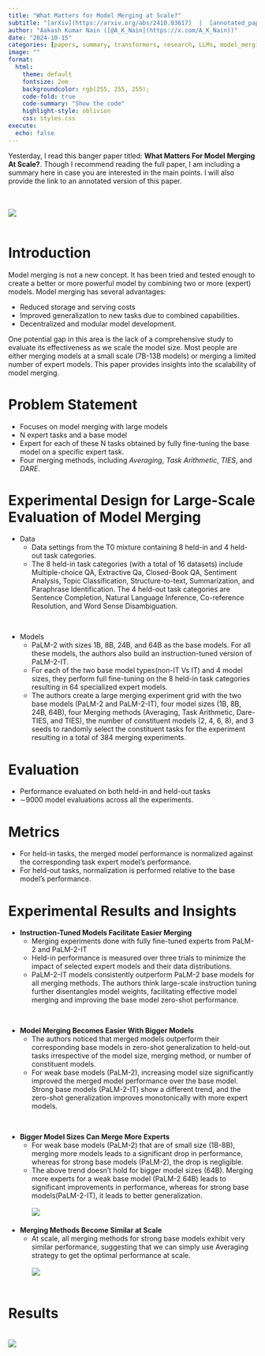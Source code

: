 ```yaml
---
title: "What Matters for Model Merging at Scale?"
subtitle: "[arXiv](https://arxiv.org/abs/2410.03617)  |  [annotated_paper](https://github.com/AakashKumarNain/annotated_research_papers/blob/master/NLP/model_merging_at_scale.pdf)"
author: "Aakash Kumar Nain ([@A_K_Nain](https://x.com/A_K_Nain))"
date: "2024-10-15"
categories: [papers, summary, transformers, research, LLMs, model_merging]
image: ""
format:
  html:
    theme: default
    fontsize: 2em
    backgroundcolor: rgb(255, 255, 255);
    code-fold: true
    code-summary: "Show the code"
    highlight-style: oblivion
    css: styles.css
execute: 
  echo: false
---
```


Yesterday, I read this banger paper titled: **What Matters For Model Merging At Scale?**.
Though I recommend reading the full paper, I am including a summary here in case you are interested
in the main points. I will also provide the link to an annotated version of this paper.

<br><br>
![](../paper_screenshots/model_merging_at_scale/1.png)
<br><br>

# Introduction
Model merging is not a new concept. It has been tried and tested enough to create a better or
more powerful model by combining two or more (expert) models. Model merging has several advantages:

* Reduced storage and serving costs
* Improved generalization to new tasks due to combined capabilities.
* Decentralized and modular model development.


One potential gap in this area is the lack of a comprehensive study to evaluate its effectiveness as
we scale the model size. Most people are either merging models at a small scale (7B-13B models) or
merging a limited number of expert models. This paper provides insights into the scalability of
model merging.



# Problem Statement

* Focuses on model merging with large models
* N expert tasks and a base model
* Expert for each of these N tasks obtained by fully fine-tuning the base model on a specific expert task.
* Four merging methods, including *Averaging*, *Task Arithmetic*, *TIES*, and *DARE*.



# Experimental Design for Large-Scale Evaluation of Model Merging

* Data
    + Data settings from the T0 mixture containing 8 held-in and 4 held-out task categories.
    + The 8 held-in task categories (with a total of 16 datasets) include Multiple-choice QA,
    Extractive Qa, Closed-Book QA, Sentiment Analysis, Topic Classification, Structure-to-text,
    Summarization, and Paraphrase Identification. The 4 held-out task categories are Sentence Completion,
    Natural Language Inference, Co-reference Resolution, and Word Sense Disambiguation.

<br>

* Models
    + PaLM-2 with sizes 1B, 8B, 24B, and 64B as the base models. For all these models,
    the authors also build an instruction-tuned version of PaLM-2-IT.
    + For each of the two base model types(non-IT Vs IT) and 4 model sizes, they perform full
    fine-tuning on the 8 held-in task categories resulting in 64 specialized expert models.
    + The authors create a large merging experiment grid with the two base models (PaLM-2 and PaLM-2-IT),
    four model sizes (1B, 8B, 24B, 64B), four Merging methods (Averaging, Task Arithmetic, Dare-TIES,
    and TIES), the number of constituent models (2, 4, 6, 8), and 3 seeds to randomly select the
    constituent tasks for the experiment resulting in a total of 384 merging experiments.



# Evaluation

* Performance evaluated on both held-in and held-out tasks
* ∼9000 model evaluations across all the experiments.



# Metrics

* For held-in tasks, the merged model performance is normalized against the corresponding task
expert model's performance.
* For held-out tasks, normalization is performed relative to the base model's performance.


# Experimental Results and Insights

* **Instruction-Tuned Models Facilitate Easier Merging**
    + Merging experiments done with fully fine-tuned experts from PaLM-2 and PaLM-2-IT
    + Held-in performance is measured over three trials to minimize the impact of selected
  expert models and their data distributions.
    + PaLM-2-IT models consistently outperform PaLM-2 base models for all merging methods.
  The authors think large-scale instruction tuning further disentangles model weights,
  facilitating effective model merging and improving the base model zero-shot performance.

<br>

* **Model Merging Becomes Easier With Bigger Models**
    + The authors noticed that merged models outperform their corresponding base models in zero-shot
  generalization to held-out tasks irrespective of the model size, merging method, or number of
  constituent models.
    + For weak base models (PaLM-2), increasing model size significantly improved the merged model
  performance over the base model. Strong base models (PaLM-2-IT) show a different trend, and the
  zero-shot generalization improves monotonically with more expert models.

<br>

* **Bigger Model Sizes Can Merge More Experts**
    + For weak base models (PaLM-2) that are of small size (1B-8B), merging more models leads to a
  significant drop in performance, whereas for strong base models (PaLM-2), the drop is negligible.
    + The above trend doesn't hold for bigger model sizes (64B). Merging more experts for a weak base
  model (PaLM-2 64B) leads to significant improvements in performance, whereas for strong base
  models(PaLM-2-IT), it leads to better generalization.
  <br><br>
  ![](../paper_screenshots/model_merging_at_scale/2.png)
  <br><br>


* **Merging Methods Become Similar at Scale**
    + At scale, all merging methods for strong base models exhibit very similar performance, suggesting
that we can simply use Averaging strategy to get the optimal performance at scale.
    <br><br>
    ![](../paper_screenshots/model_merging_at_scale/3.png)
    <br><br>


# Results

<br>
![](../paper_screenshots/model_merging_at_scale/4.png)
<br>
